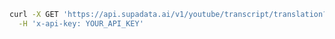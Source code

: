 ```bash CURL
curl -X GET 'https://api.supadata.ai/v1/youtube/transcript/translation?videoId=dQw4w9WgXcQ&lang=es&text=true' \
  -H 'x-api-key: YOUR_API_KEY'
```